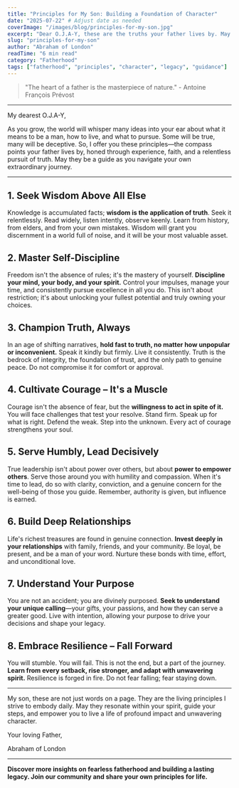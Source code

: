 ```yaml
---
title: "Principles for My Son: Building a Foundation of Character"
date: "2025-07-22" # Adjust date as needed
coverImage: "/images/blog/principles-for-my-son.jpg"
excerpt: "Dear O.J.A-Y, these are the truths your father lives by. May they be a compass for your own journey."
slug: "principles-for-my-son"
author: "Abraham of London"
readTime: "6 min read"
category: "Fatherhood"
tags: ["fatherhood", "principles", "character", "legacy", "guidance"]
---
```


> "The heart of a father is the masterpiece of nature." - Antoine François Prévost

---

My dearest O.J.A-Y,

As you grow, the world will whisper many ideas into your ear about what it means to be a man, how to live, and what to pursue. Some will be true, many will be deceptive. So, I offer you these principles—the compass points your father lives by, honed through experience, faith, and a relentless pursuit of truth. May they be a guide as you navigate your own extraordinary journey.

---

## 1. Seek Wisdom Above All Else

Knowledge is accumulated facts; **wisdom is the application of truth**. Seek it relentlessly. Read widely, listen intently, observe keenly. Learn from history, from elders, and from your own mistakes. Wisdom will grant you discernment in a world full of noise, and it will be your most valuable asset.

## 2. Master Self-Discipline

Freedom isn't the absence of rules; it's the mastery of yourself. **Discipline your mind, your body, and your spirit.** Control your impulses, manage your time, and consistently pursue excellence in all you do. This isn't about restriction; it's about unlocking your fullest potential and truly owning your choices.

## 3. Champion Truth, Always

In an age of shifting narratives, **hold fast to truth, no matter how unpopular or inconvenient.** Speak it kindly but firmly. Live it consistently. Truth is the bedrock of integrity, the foundation of trust, and the only path to genuine peace. Do not compromise it for comfort or approval.

## 4. Cultivate Courage – It's a Muscle

Courage isn't the absence of fear, but the **willingness to act in spite of it.** You will face challenges that test your resolve. Stand firm. Speak up for what is right. Defend the weak. Step into the unknown. Every act of courage strengthens your soul.

## 5. Serve Humbly, Lead Decisively

True leadership isn't about power over others, but about **power to empower others**. Serve those around you with humility and compassion. When it's time to lead, do so with clarity, conviction, and a genuine concern for the well-being of those you guide. Remember, authority is given, but influence is earned.

## 6. Build Deep Relationships

Life's richest treasures are found in genuine connection. **Invest deeply in your relationships** with family, friends, and your community. Be loyal, be present, and be a man of your word. Nurture these bonds with time, effort, and unconditional love.

## 7. Understand Your Purpose

You are not an accident; you are divinely purposed. **Seek to understand your unique calling**—your gifts, your passions, and how they can serve a greater good. Live with intention, allowing your purpose to drive your decisions and shape your legacy.

## 8. Embrace Resilience – Fall Forward

You will stumble. You will fail. This is not the end, but a part of the journey. **Learn from every setback, rise stronger, and adapt with unwavering spirit.** Resilience is forged in fire. Do not fear falling; fear staying down.

---

My son, these are not just words on a page. They are the living principles I strive to embody daily. May they resonate within your spirit, guide your steps, and empower you to live a life of profound impact and unwavering character.

Your loving Father,

Abraham of London

---

**Discover more insights on fearless fatherhood and building a lasting legacy. Join our community and share your own principles for life.**